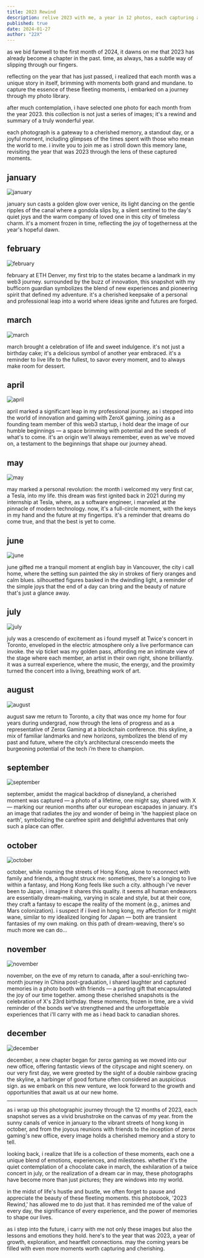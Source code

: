 ```yaml
---
title: 2023 Rewind
description: relive 2023 with me, a year in 12 photos, each capturing a unique memory
published: true
date: 2024-01-27
author: "22X"
---
```


as we bid farewell to the first month of 2024, it dawns on me that 2023 has already become a chapter in the past. time, as always, has a subtle way of slipping through our fingers.

reflecting on the year that has just passed, i realized that each month was a unique story in itself, brimming with moments both grand and mundane. to capture the essence of these fleeting moments, i embarked on a journey through my photo library.

after much contemplation, i have selected one photo for each month from the year 2023. this collection is not just a series of images; it's a rewind and summary of a truly wonderful year.

each photograph is a gateway to a cherished memory, a standout day, or a joyful moment, including glimpses of the times spent with those who mean the world to me. i invite you to join me as i stroll down this memory lane, revisiting the year that was 2023 through the lens of these captured moments.

## january

![january](/2023-rewind/1.jpg)

january sun casts a golden glow over venice, its light dancing on the gentle ripples of the canal where a gondola slips by, a silent sentinel to the day's quiet joys and the warm company of loved one in this city of timeless charm. it's a moment frozen in time, reflecting the joy of togetherness at the year's hopeful dawn.

## february

![february](/2023-rewind/2.jpg)

february at ETH Denver, my first trip to the states became a landmark in my web3 journey. surrounded by the buzz of innovation, this snapshot with my bufficorn guardian symbolizes the blend of new experiences and pioneering spirit that defined my adventure. it's a cherished keepsake of a personal and professional leap into a world where ideas ignite and futures are forged.

## march

![march](/2023-rewind/3.jpg)

march brought a celebration of life and sweet indulgence. it's not just a birthday cake; it's a delicious symbol of another year embraced. it's a reminder to live life to the fullest, to savor every moment, and to always make room for dessert.

## april

![april](/2023-rewind/4.jpg)

april marked a significant leap in my professional journey, as i stepped into the world of innovation and gaming with ZeroX gaming. joining as a founding team member of this web3 startup, i hold dear the image of our humble beginnings — a space brimming with potential and the seeds of what's to come. it's an origin we'll always remember, even as we've moved on, a testament to the beginnings that shape our journey ahead.

## may

![may](/2023-rewind/5.jpg)

may marked a personal revolution: the month i welcomed my very first car, a Tesla, into my life. this dream was first ignited back in 2021 during my internship at Tesla, where, as a software engineer, i marveled at the pinnacle of modern technology. now, it's a full-circle moment, with the keys in my hand and the future at my fingertips. it's a reminder that dreams do come true, and that the best is yet to come.

## june

![june](/2023-rewind/6.jpg)

june gifted me a tranquil moment at english bay in Vancouver, the city i call home, where the setting sun painted the sky in strokes of fiery oranges and calm blues. silhouetted figures basked in the dwindling light, a reminder of the simple joys that the end of a day can bring and the beauty of nature that's just a glance away.

## july

![july](/2023-rewind/7.jpg)

july was a crescendo of excitement as i found myself at Twice's concert in Toronto, enveloped in the electric atmosphere only a live performance can invoke. the vip ticket was my golden pass, affording me an intimate view of the stage where each member, an artist in their own right, shone brilliantly. it was a surreal experience, where the music, the energy, and the proximity turned the concert into a living, breathing work of art.

## august

![august](/2023-rewind/8.jpg)

august saw me return to Toronto, a city that was once my home for four years during undergrad, now through the lens of progress and as a representative of Zerox Gaming at a blockchain conference. this skyline, a mix of familiar landmarks and new horizons, symbolizes the blend of my past and future, where the city’s architectural crescendo meets the burgeoning potential of the tech i’m there to champion.

## september

![september](/2023-rewind/9.jpg)

september, amidst the magical backdrop of disneyland, a cherished moment was captured — a photo of a lifetime, one might say, shared with X — marking our reunion months after our european escapades in january. it's an image that radiates the joy and wonder of being in 'the happiest place on earth', symbolizing the carefree spirit and delightful adventures that only such a place can offer.

## october

![october](/2023-rewind/10.jpg)

october, while roaming the streets of Hong Kong, alone to reconnect with family and friends, a thought struck me: sometimes, there's a longing to live within a fantasy, and Hong Kong feels like such a city. although i've never been to Japan, i imagine it shares this quality. it seems all human endeavors are essentially dream-making, varying in scale and style, but at their core, they craft a fantasy to escape the reality of the moment (e.g., animes and Mars colonization). i suspect if i lived in hong kong, my affection for it might wane, similar to my idealized longing for Japan — both are transient fantasies of my own making. on this path of dream-weaving, there's so much more we can do...

## november

![november](/2023-rewind/11.jpg)

november, on the eve of my return to canada, after a soul-enriching two-month journey in China post-graduation, i shared laughter and captured memories in a photo booth with friends — a parting gift that encapsulated the joy of our time together. among these cherished snapshots is the celebration of X's 23rd birthday. these moments, frozen in time, are a vivid reminder of the bonds we've strengthened and the unforgettable experiences that i'll carry with me as i head back to canadian shores.

## december

![december](/2023-rewind/12.jpg)

december, a new chapter began for zerox gaming as we moved into our new office, offering fantastic views of the cityscape and night scenery. on our very first day, we were greeted by the sight of a double rainbow gracing the skyline, a harbinger of good fortune often considered an auspicious sign. as we embark on this new venture, we look forward to the growth and opportunities that await us at our new home.

---

as i wrap up this photographic journey through the 12 months of 2023, each snapshot serves as a vivid brushstroke on the canvas of my year. from the sunny canals of venice in january to the vibrant streets of hong kong in october, and from the joyous reunions with friends to the inception of zerox gaming's new office, every image holds a cherished memory and a story to tell.

looking back, i realize that life is a collection of these moments, each one a unique blend of emotions, experiences, and milestones. whether it's the quiet contemplation of a chocolate cake in march, the exhilaration of a twice concert in july, or the realization of a dream car in may, these photographs have become more than just pictures; they are windows into my world.

in the midst of life's hustle and bustle, we often forget to pause and appreciate the beauty of these fleeting moments. this photobook, '2023 Rewind,' has allowed me to do just that. it has reminded me of the value of every day, the significance of every experience, and the power of memories to shape our lives.

as i step into the future, i carry with me not only these images but also the lessons and emotions they hold. here's to the year that was 2023, a year of growth, exploration, and heartfelt connections. may the coming years be filled with even more moments worth capturing and cherishing.

